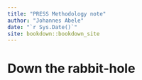 ```yaml
--- 
title: "PRESS Methodology note"
author: "Johannes Abele"
date: "`r Sys.Date()`"
site: bookdown::bookdown_site
---
```


# Down the rabbit-hole

